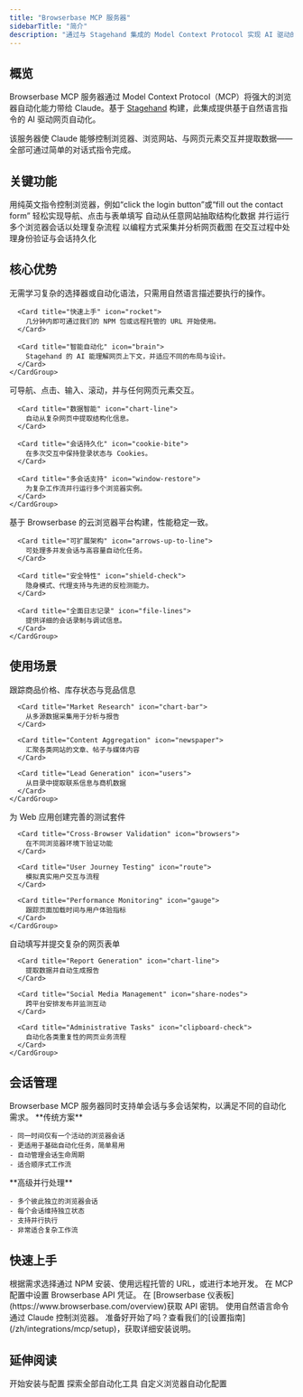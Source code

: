 ```yaml
---
title: "Browserbase MCP 服务器"
sidebarTitle: "简介"
description: "通过与 Stagehand 集成的 Model Context Protocol 实现 AI 驱动的浏览器自动化"
---
```


## 概览

Browserbase MCP 服务器通过 Model Context Protocol（MCP）将强大的浏览器自动化能力带给 Claude。基于 [Stagehand](https://docs.stagehand.dev/) 构建，此集成提供基于自然语言指令的 AI 驱动网页自动化。

<Info>
  该服务器使 Claude 能够控制浏览器、浏览网站、与网页元素交互并提取数据——全部可通过简单的对话式指令完成。
</Info>

## 关键功能

<CardGroup cols={2}>
  <Card title="自然语言自动化" icon="wand-magic-sparkles">
    用纯英文指令控制浏览器，例如“click the login button”或“fill out the contact form”
  </Card>

  <Card title="网页交互" icon="browser">
    轻松实现导航、点击与表单填写
  </Card>

  <Card title="数据抽取" icon="download">
    自动从任意网站抽取结构化数据
  </Card>

  <Card title="多会话管理" icon="window-restore">
    并行运行多个浏览器会话以处理复杂流程
  </Card>

  <Card title="截图采集" icon="camera">
    以编程方式采集并分析网页截图
  </Card>

  <Card title="Cookie 管理" icon="cookie-bite">
    在交互过程中处理身份验证与会话持久化
  </Card>
</CardGroup>

## 核心优势

<Tabs>
  <Tab title="易用性">
    <CardGroup cols={2}>
      <Card title="直观指令" icon="wand-magic-sparkles">
        无需学习复杂的选择器或自动化语法，只需用自然语言描述要执行的操作。
      </Card>

      <Card title="快速上手" icon="rocket">
        几分钟内即可通过我们的 NPM 包或远程托管的 URL 开始使用。
      </Card>

      <Card title="智能自动化" icon="brain">
        Stagehand 的 AI 能理解网页上下文，并适应不同的布局与设计。
      </Card>
    </CardGroup>
  </Tab>

  <Tab title="强大能力">
    <CardGroup cols={2}>
      <Card title="完整浏览器控制" icon="browser">
        可导航、点击、输入、滚动，并与任何网页元素交互。
      </Card>

      <Card title="数据智能" icon="chart-line">
        自动从复杂网页中提取结构化信息。
      </Card>

      <Card title="会话持久化" icon="cookie-bite">
        在多次交互中保持登录状态与 Cookies。
      </Card>

      <Card title="多会话支持" icon="window-restore">
        为复杂工作流并行运行多个浏览器实例。
      </Card>
    </CardGroup>
  </Tab>

  <Tab title="企业级就绪">
    <CardGroup cols={2}>
      <Card title="可靠的基础设施" icon="server">
        基于 Browserbase 的云浏览器平台构建，性能稳定一致。
      </Card>

      <Card title="可扩展架构" icon="arrows-up-to-line">
        可处理多并发会话与高容量自动化任务。
      </Card>

      <Card title="安全特性" icon="shield-check">
        隐身模式、代理支持与先进的反检测能力。
      </Card>

      <Card title="全面日志记录" icon="file-lines">
        提供详细的会话录制与调试信息。
      </Card>
    </CardGroup>
  </Tab>
</Tabs>

## 使用场景

<Tabs>
  <Tab title="Web Scraping & Data Collection">
    <CardGroup cols={2}>
      <Card title="E-commerce Monitoring" icon="store">
        跟踪商品价格、库存状态与竞品信息
      </Card>

      <Card title="Market Research" icon="chart-bar">
        从多源数据采集用于分析与报告
      </Card>

      <Card title="Content Aggregation" icon="newspaper">
        汇聚各类网站的文章、帖子与媒体内容
      </Card>

      <Card title="Lead Generation" icon="users">
        从目录中提取联系信息与商机数据
      </Card>
    </CardGroup>
  </Tab>

  <Tab title="Testing">
    <CardGroup cols={2}>
      <Card title="Automated Testing" icon="flask">
        为 Web 应用创建完善的测试套件
      </Card>

      <Card title="Cross-Browser Validation" icon="browsers">
        在不同浏览器环境下验证功能
      </Card>

      <Card title="User Journey Testing" icon="route">
        模拟真实用户交互与流程
      </Card>

      <Card title="Performance Monitoring" icon="gauge">
        跟踪页面加载时间与用户体验指标
      </Card>
    </CardGroup>
  </Tab>

  <Tab title="Workflow Automation">
    <CardGroup cols={2}>
      <Card title="Form Automation" icon="file-contract">
        自动填写并提交复杂的网页表单
      </Card>

      <Card title="Report Generation" icon="chart-line">
        提取数据并自动生成报告
      </Card>

      <Card title="Social Media Management" icon="share-nodes">
        跨平台安排发布并监测互动
      </Card>

      <Card title="Administrative Tasks" icon="clipboard-check">
        自动化各类重复性的网页业务流程
      </Card>
    </CardGroup>
  </Tab>
</Tabs>

## 会话管理

<Info>
  Browserbase MCP 服务器同时支持单会话与多会话架构，以满足不同的自动化需求。
</Info>

<Tabs>
  <Tab title="Single Session Mode">
    **传统方案**

    - 同一时间仅有一个活动的浏览器会话
    - 更适用于基础自动化任务，简单易用
    - 自动管理会话生命周期
    - 适合顺序式工作流
  </Tab>

  <Tab title="Multi-Session Mode">
    **高级并行处理**

    - 多个彼此独立的浏览器会话
    - 每个会话维持独立状态
    - 支持并行执行
    - 非常适合复杂工作流
  </Tab>
</Tabs>

## 快速上手

<Steps>
  <Step title="安装 MCP 服务器">
    根据需求选择通过 NPM 安装、使用远程托管的 URL，或进行本地开发。
  </Step>

  <Step title="配置身份验证">
    在 MCP 配置中设置 Browserbase API 凭证。
    在 [Browserbase 仪表板](https://www.browserbase.com/overview)获取 API 密钥。
  </Step>

  <Step title="开始自动化">
    使用自然语言命令通过 Claude 控制浏览器。
  </Step>
</Steps>

<Tip>
  准备好开始了吗？查看我们的[设置指南](/zh/integrations/mcp/setup)，获取详细安装说明。
</Tip>

## 延伸阅读

<CardGroup cols={3}>
  <Card title="设置指南" icon="rocket" href="/zh/integrations/mcp/setup">
    开始安装与配置
  </Card>

  <Card title="可用工具" icon="wrench" href="/zh/integrations/mcp/tools">
    探索全部自动化工具
  </Card>

  <Card title="配置选项" icon="gear" href="/zh/integrations/mcp/configuration">
    自定义浏览器自动化配置
  </Card>
</CardGroup>